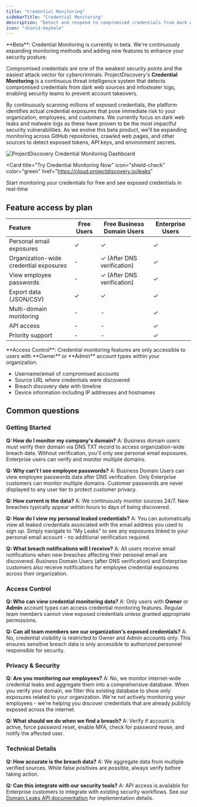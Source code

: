 ```yaml
---
title: "Credential Monitoring"
sidebarTitle: "Credential Monitoring"
description: "Detect and respond to compromised credentials from dark web sources and infostealer logs"
icon: "shield-keyhole"
---
```


<Note>
**Beta**: Credential Monitoring is currently in beta. We're continuously expanding monitoring methods and adding new features to enhance your security posture.
</Note>

Compromised credentials are one of the weakest security points and the easiest attack vector for cybercriminals. ProjectDiscovery's **Credential Monitoring** is a continuous threat intelligence system that detects compromised credentials from dark web sources and infostealer logs, enabling security teams to prevent account takeovers. 

By continuously scanning millions of exposed credentials, the platform identifies actual credential exposures that pose immediate risk to your organization, employees, and customers. We currently focus on dark web leaks and malware logs as these have proven to be the most impactful security vulnerabilities. As we evolve this beta product, we'll be expanding monitoring across GitHub repositories, crawled web pages, and other sources to detect exposed tokens, API keys, and environment secrets.

<Frame>
  <img src="/images/cred-monitoring.png" alt="ProjectDiscovery Credential Monitoring Dashboard" />
</Frame>

<Card 
  title="Try Credential Monitoring Now" 
  icon="shield-check" 
  color="green"
  href="https://cloud.projectdiscovery.io/leaks"
>
  Start monitoring your credentials for free and see exposed credentials in real-time
</Card>


## Feature access by plan

| Feature | Free Users | Free Business Domain Users | Enterprise Users |
| :------ | ---------- | -------------------------- | ---------------- |
| Personal email exposures | ✓ | ✓ | ✓ |
| Organization-wide credential exposures | - | ✓ (After DNS verification) | ✓ |
| View employee passwords | - | ✓ (After DNS verification) | ✓ |
| Export data (JSON/CSV) | ✓ | ✓ | ✓ |
| Multi-domain monitoring | - | - | ✓ |
| API access | - | - | ✓ |
| Priority support | - | - | ✓ |

<Note>
**Access Control**: Credential monitoring features are only accessible to users with **Owner** or **Admin** account types within your organization.
</Note>

- Username/email of compromised accounts
- Source URL where credentials were discovered
- Breach discovery date with timeline
- Device information including IP addresses and hostnames


## Common questions

### Getting Started

**Q: How do I monitor my company's domain?**
A: Business domain users must verify their domain via DNS TXT record to access organization-wide breach data. Without verification, you'll only see personal email exposures. Enterprise users can verify and monitor multiple domains.

**Q: Why can't I see employee passwords?**
A: Business Domain Users can view employee passwords data after DNS verification. Only Enterprise customers can monitor multiple domains. Customer passwords are never displayed to any user tier to protect customer privacy.

**Q: How current is the data?**
A: We continuously monitor sources 24/7. New breaches typically appear within hours to days of being discovered.

**Q: How do I view my personal leaked credentials?**
A: You can automatically view all leaked credentials associated with the email address you used to sign up. Simply navigate to "My Leaks" to see any exposures linked to your personal email account - no additional verification required.

**Q: What breach notifications will I receive?**
A: All users receive email notifications when new breaches affecting their personal email are discovered. Business Domain Users (after DNS verification) and Enterprise customers also receive notifications for employee credential exposures across their organization.

### Access Control

**Q: Who can view credential monitoring data?**
A: Only users with **Owner** or **Admin** account types can access credential monitoring features. Regular team members cannot view exposed credentials unless granted appropriate permissions.

**Q: Can all team members see our organization's exposed credentials?**
A: No, credential visibility is restricted to Owner and Admin accounts only. This ensures sensitive breach data is only accessible to authorized personnel responsible for security.

### Privacy & Security

**Q: Are you monitoring our employees?**
A: No, we monitor internet-wide credential leaks and aggregate them into a comprehensive database. When you verify your domain, we filter this existing database to show only exposures related to your organization. We're not actively monitoring your employees - we're helping you discover credentials that are already publicly exposed across the internet.

**Q: What should we do when we find a breach?**
A: Verify if account is active, force password reset, enable MFA, check for password reuse, and notify the affected user.

### Technical Details

**Q: How accurate is the breach data?**
A: We aggregate data from multiple verified sources. While false positives are possible, always verify before taking action.

**Q: Can this integrate with our security tools?**
A: API access is available for Enterprise customers to integrate with existing security workflows. See our [Domain Leaks API documentation](/api-reference/leaks/get-domain-leaks) for implementation details.
